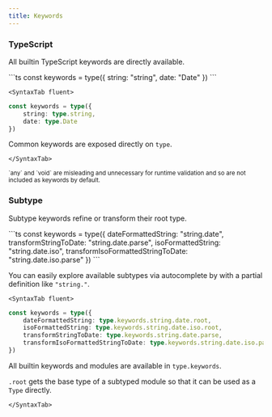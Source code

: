 ```yaml
---
title: Keywords
---
```



### TypeScript

All<Asterisk/> builtin TypeScript keywords are directly available.

<SyntaxTabs>
	<SyntaxTab string>
```ts
const keywords = type({
	string: "string",
	date: "Date"
})
```
	</SyntaxTab>

    <SyntaxTab fluent>

```ts
const keywords = type({
	string: type.string,
	date: type.Date
})
```

Common keywords are exposed directly on `type`.

    </SyntaxTab>

</SyntaxTabs>

<sup>
	<Asterisk /> `any` and `void` are misleading and unnecessary for runtime
	validation and so are not included as keywords by default.
</sup>

### Subtype

Subtype keywords refine or transform their root type.

<SyntaxTabs>
	<SyntaxTab string>
```ts
const keywords = type({
	dateFormattedString: "string.date",
	transformStringToDate: "string.date.parse",
	isoFormattedString: "string.date.iso",
	transformIsoFormattedStringToDate: "string.date.iso.parse"
})
```

You can easily explore available subtypes via autocomplete by with a partial definition like `"string."`.

</SyntaxTab>

    <SyntaxTab fluent>

```ts
const keywords = type({
	dateFormattedString: type.keywords.string.date.root,
	isoFormattedString: type.keywords.string.date.iso.root,
	transformStringToDate: type.keywords.string.date.parse,
	transformIsoFormattedStringToDate: type.keywords.string.date.iso.parse
})
```

All builtin keywords and modules are available in `type.keywords`.

`.root` gets the base type of a subtyped module so that it can be used as a `Type` directly.

    </SyntaxTab>

</SyntaxTabs>
